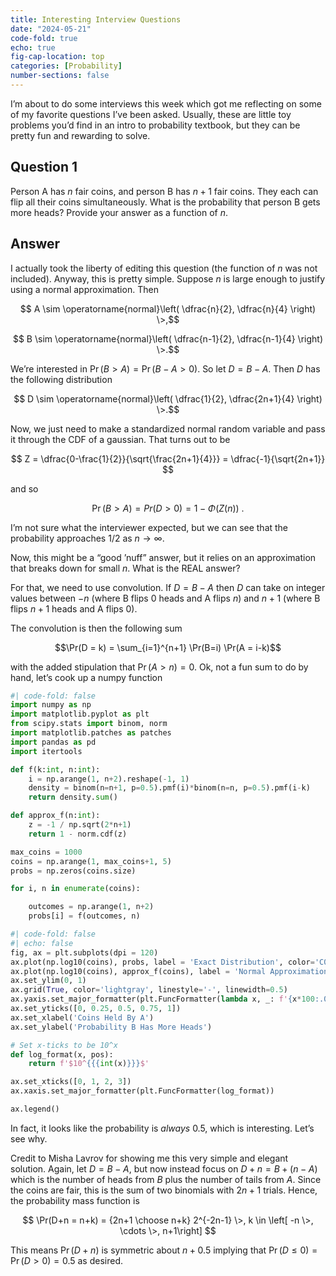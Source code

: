 ```yaml
---
title: Interesting Interview Questions
date: "2024-05-21"
code-fold: true
echo: true
fig-cap-location: top
categories: [Probability]
number-sections: false
---
```



I'm about to do some interviews this week which got me reflecting on some of my favorite questions I've been asked.  Usually, these are little toy problems you'd find in an intro to probability textbook, but they can be pretty fun and rewarding to solve.

## Question 1

Person A has $n$ fair coins, and person B has $n+1$ fair coins.  They each can flip all their coins simultaneously.  What is the probability that person B gets more heads? Provide your answer as a function of $n$.

## Answer

I actually took the liberty of editing this question (the function of $n$ was not included).  Anyway, this is pretty simple.  Suppose $n$ is large enough to justify using a normal approximation.  Then

$$ A \sim \operatorname{normal}\left( \dfrac{n}{2}, \dfrac{n}{4} \right) \>,$$

$$ B \sim \operatorname{normal}\left( \dfrac{n-1}{2}, \dfrac{n-1}{4} \right) \>.$$

We're interested in $\Pr(B \gt A) = \Pr(B - A \gt 0)$.  So let $D=B-A$.  Then $D$ has the following distribution

$$ D \sim \operatorname{normal}\left( \dfrac{1}{2}, \dfrac{2n+1}{4} \right) \>.$$

Now, we just need to make a standardized normal random variable and pass it through the CDF of a gaussian.  That turns out to be

$$ Z = \dfrac{0-\frac{1}{2}}{\sqrt{\frac{2n+1}{4}}} = \dfrac{-1}{\sqrt{2n+1}} $$

and so

$$ \Pr(B \gt A) = Pr(D \gt 0) = 1 - \Phi(Z(n)) \>.$$

I'm not sure what the interviewer expected, but we can see that the probability approaches 1/2 as $n \to \infty$.


Now, this might be a "good 'nuff" answer, but it relies on an approximation that breaks down for small $n$.  What is the REAL answer?

For that, we need to use convolution.  If $D=B-A$ then $D$ can take on integer values between $-n$ (where B flips 0 heads and A flips $n$) and $n+1$ (where B flips $n+1$ heads and A flips 0).

The convolution is then the following sum 

$$\Pr(D = k) = \sum_{i=1}^{n+1} \Pr(B=i) \Pr(A = i-k)$$

with the added stipulation that $\Pr(A>n) = 0$.  Ok, not a fun sum to do by hand, let's cook up a numpy function

```python
#| code-fold: false
import numpy as np
import matplotlib.pyplot as plt
from scipy.stats import binom, norm
import matplotlib.patches as patches
import pandas as pd
import itertools

def f(k:int, n:int):
    i = np.arange(1, n+2).reshape(-1, 1)
    density = binom(n=n+1, p=0.5).pmf(i)*binom(n=n, p=0.5).pmf(i-k)
    return density.sum()

def approx_f(n:int):
    z = -1 / np.sqrt(2*n+1) 
    return 1 - norm.cdf(z)

max_coins = 1000
coins = np.arange(1, max_coins+1, 5)
probs = np.zeros(coins.size)

for i, n in enumerate(coins):

    outcomes = np.arange(1, n+2)
    probs[i] = f(outcomes, n)

```

```python
#| code-fold: false
#| echo: false
fig, ax = plt.subplots(dpi = 120)
ax.plot(np.log10(coins), probs, label = 'Exact Distribution', color='C0')
ax.plot(np.log10(coins), approx_f(coins), label = 'Normal Approximation', color = 'C0', linestyle='dashed')
ax.set_ylim(0, 1)
ax.grid(True, color='lightgray', linestyle='-', linewidth=0.5)
ax.yaxis.set_major_formatter(plt.FuncFormatter(lambda x, _: f'{x*100:.0f}%'))
ax.set_yticks([0, 0.25, 0.5, 0.75, 1])
ax.set_xlabel('Coins Held By A')
ax.set_ylabel('Probability B Has More Heads')

# Set x-ticks to be 10^x
def log_format(x, pos):
    return f'$10^{{{int(x)}}}$'

ax.set_xticks([0, 1, 2, 3])
ax.xaxis.set_major_formatter(plt.FuncFormatter(log_format))

ax.legend()
```

In fact, it looks like the probability is _always_ 0.5, which is interesting.  Let's see why.

Credit to Misha Lavrov for showing me this very simple and elegant solution.  Again, let $D = B-A$, but now instead focus on $D+n = B + (n-A)$ which is the number of heads from $B$ plus the number of tails from $A$.  Since the coins are fair, this is the sum of two binomials with $2n+1$ trials.  Hence, the probability mass function is 

$$ \Pr(D+n = n+k) = {2n+1 \choose n+k} 2^{-2n-1} \>, k \in \left[ -n \>, \cdots \>, n+1\right] $$

This means $\Pr(D+n)$ is symmetric about $n+0.5$ implying that $\Pr(D\leq 0) = \Pr(D\gt 0) = 0.5$ as desired.
